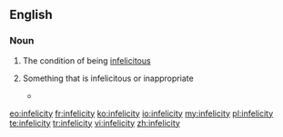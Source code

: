 ==English==

===Noun===
{{en-noun|infelicities|-}}

#{{uncountable}} The condition of being [[infelicitous]]
#{{countable}} Something that is infelicitous or inappropriate
#*{{quote-journal|2007|date=October 24|Jeffrey Alan Barrett|Approximate Truth and Descriptive Nesting|Erkenntnis|url=|doi=10.1007/s10670-007-9086-6|volume=68|issue=2|pages=
|passage=Returning to our own epistemic situation, we do not know the sense in which quantum mechanics and relativity will be taken to be approximately true after their descriptive '''infelicities''' are addressed. }}

[[eo:infelicity]]
[[fr:infelicity]]
[[ko:infelicity]]
[[io:infelicity]]
[[my:infelicity]]
[[pl:infelicity]]
[[te:infelicity]]
[[tr:infelicity]]
[[vi:infelicity]]
[[zh:infelicity]]